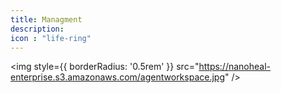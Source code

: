 ---
title: Managment
description: 
icon : "life-ring" 
---
<Card title="Notifications" icon="square-1" href="https://nano.mintlify.app/Dashboard/census"> </Card>
  
<Card title="Compliance" icon="square-2" href="https://nano.mintlify.app/Dashboard/groups"> </Card>

<Card title="Manage devices" icon="square-3" href="https://nano.mintlify.app/Dashboard/automations"> </Card>

<Card title="Manage devices" icon="square-3" href="https://nano.mintlify.app/Dashboard/services"> </Card>

<Card title="Software Distribution Configuration" icon="square-3" href="https://nano.mintlify.app/Dashboard/swdconfig"> </Card>

<Card title="Patch Management" icon="square-3" href="https://nano.mintlify.app/Dashboard/patchmanagment"> </Card>


<img
  style={{ borderRadius: '0.5rem' }}
  src="https://nanoheal-enterprise.s3.amazonaws.com/agentworkspace.jpg"
/>